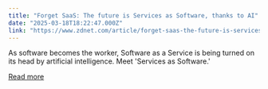 ```yaml
---
title: "Forget SaaS: The future is Services as Software, thanks to AI"
date: "2025-03-18T18:22:47.000Z"
link: "https://www.zdnet.com/article/forget-saas-the-future-is-services-as-software-thanks-to-ai/"
---
```


As software becomes the worker, Software as a Service is being turned on its head by artificial intelligence. Meet 'Services as Software.'

[Read more](https://www.zdnet.com/article/forget-saas-the-future-is-services-as-software-thanks-to-ai/)
